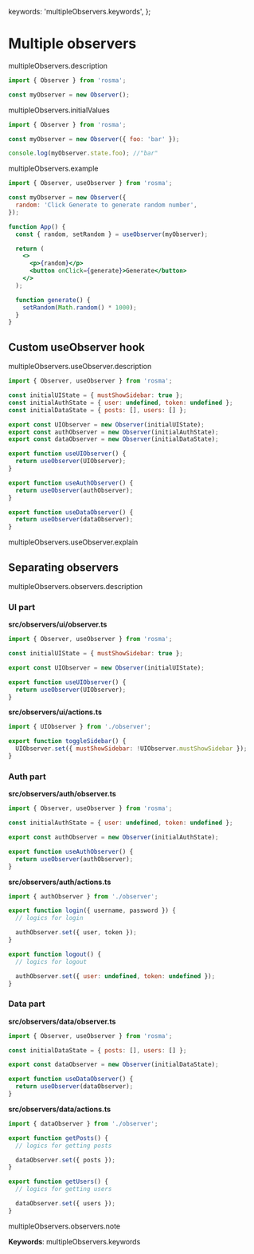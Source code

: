 
  keywords: 'multipleObservers.keywords',
};

# Multiple observers

multipleObservers.description

```js
import { Observer } from 'rosma';

const myObserver = new Observer();
```

multipleObservers.initialValues

```js
import { Observer } from 'rosma';

const myObserver = new Observer({ foo: 'bar' });

console.log(myObserver.state.foo); //"bar"
```

multipleObservers.example

```jsx
import { Observer, useObserver } from 'rosma';

const myObserver = new Observer({
  random: 'Click Generate to generate random number',
});

function App() {
  const { random, setRandom } = useObserver(myObserver);

  return (
    <>
      <p>{random}</p>
      <button onClick={generate}>Generate</button>
    </>
  );

  function generate() {
    setRandom(Math.random() * 1000);
  }
}
```

<MyObserver />

## Custom useObserver hook

multipleObservers.useObserver.description

```js
import { Observer, useObserver } from 'rosma';

const initialUIState = { mustShowSidebar: true };
const initialAuthState = { user: undefined, token: undefined };
const initialDataState = { posts: [], users: [] };

export const UIObserver = new Observer(initialUIState);
export const authObserver = new Observer(initialAuthState);
export const dataObserver = new Observer(initialDataState);

export function useUIObserver() {
  return useObserver(UIObserver);
}

export function useAuthObserver() {
  return useObserver(authObserver);
}

export function useDataObserver() {
  return useObserver(dataObserver);
}
```

multipleObservers.useObserver.explain

## Separating observers

multipleObservers.observers.description

### UI part

**src/observers/ui/observer.ts**

```js
import { Observer, useObserver } from 'rosma';

const initialUIState = { mustShowSidebar: true };

export const UIObserver = new Observer(initialUIState);

export function useUIObserver() {
  return useObserver(UIObserver);
}
```

**src/observers/ui/actions.ts**

```js
import { UIObserver } from './observer';

export function toggleSidebar() {
  UIObserver.set({ mustShowSidebar: !UIObserver.mustShowSidebar });
}
```

### Auth part

**src/observers/auth/observer.ts**

```js
import { Observer, useObserver } from 'rosma';

const initialAuthState = { user: undefined, token: undefined };

export const authObserver = new Observer(initialAuthState);

export function useAuthObserver() {
  return useObserver(authObserver);
}
```

**src/observers/auth/actions.ts**

```js
import { authObserver } from './observer';

export function login({ username, password }) {
  // logics for login

  authObserver.set({ user, token });
}

export function logout() {
  // logics for logout

  authObserver.set({ user: undefined, token: undefined });
}
```

### Data part

**src/observers/data/observer.ts**

```js
import { Observer, useObserver } from 'rosma';

const initialDataState = { posts: [], users: [] };

export const dataObserver = new Observer(initialDataState);

export function useDataObserver() {
  return useObserver(dataObserver);
}
```

**src/observers/data/actions.ts**

```js
import { dataObserver } from './observer';

export function getPosts() {
  // logics for getting posts

  dataObserver.set({ posts });
}

export function getUsers() {
  // logics for getting users

  dataObserver.set({ users });
}
```

multipleObservers.observers.note

**Keywords**: multipleObservers.keywords
